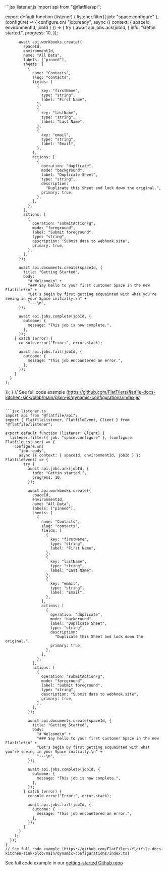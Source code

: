 <CodeGroup>
```jsx listener.js
import api from "@flatfile/api";

export default function (listener) {
  listener.filter({ job: "space:configure" }, (configure) => {
    configure.on(
      "job:ready",
      async ({ context: { spaceId, environmentId, jobId } }) => {
        try {
          await api.jobs.ack(jobId, {
            info: "Gettin started.",
            progress: 10,
          });

          await api.workbooks.create({
            spaceId,
            environmentId,
            name: "All Data",
            labels: ["pinned"],
            sheets: [
              {
                name: "Contacts",
                slug: "contacts",
                fields: [
                  {
                    key: "firstName",
                    type: "string",
                    label: "First Name",
                  },
                  {
                    key: "lastName",
                    type: "string",
                    label: "Last Name",
                  },
                  {
                    key: "email",
                    type: "string",
                    label: "Email",
                  },
                ],
                actions: [
                  {
                    operation: "duplicate",
                    mode: "background",
                    label: "Duplicate Sheet",
                    type: "string",
                    description:
                      "Duplicate this Sheet and lock down the original.",
                    primary: true,
                  },
                ],
              },
            ],
            actions: [
              {
                operation: "submitActionFg",
                mode: "foreground",
                label: "Submit foreground",
                type: "string",
                description: "Submit data to webhook.site",
                primary: true,
              },
            ],
          });

          await api.documents.create(spaceId, {
            title: "Getting Started",
            body:
              "# Welcome\n" +
              "### Say hello to your first customer Space in the new Flatfile!\n" +
              "Let's begin by first getting acquainted with what you're seeing in your Space initially.\n" +
              "---\n",
          });

          await api.jobs.complete(jobId, {
            outcome: {
              message: "This job is now complete.",
            },
          });
        } catch (error) {
          console.error("Error:", error.stack);

          await api.jobs.fail(jobId, {
            outcome: {
              message: "This job encountered an error.",
            },
          });
        }
      }
    );
  });
}
// See full code example (https://github.com/FlatFilers/flatfile-docs-kitchen-sink/blob/main/plain-js/dynamic-configurations/index.js)
```

```jsx listener.ts
import api from "@flatfile/api";
import { FlatfileListener, FlatfileEvent, Client } from "@flatfile/listener";

export default function (listener: Client) {
  listener.filter({ job: "space:configure" }, (configure: FlatfileListener) => {
    configure.on(
      "job:ready",
      async ({ context: { spaceId, environmentId, jobId } }: FlatfileEvent) => {
        try {
          await api.jobs.ack(jobId, {
            info: "Gettin started.",
            progress: 10,
          });

          await api.workbooks.create({
            spaceId,
            environmentId,
            name: "All Data",
            labels: ["pinned"],
            sheets: [
              {
                name: "Contacts",
                slug: "contacts",
                fields: [
                  {
                    key: "firstName",
                    type: "string",
                    label: "First Name",
                  },
                  {
                    key: "lastName",
                    type: "string",
                    label: "Last Name",
                  },
                  {
                    key: "email",
                    type: "string",
                    label: "Email",
                  },
                ],
                actions: [
                  {
                    operation: "duplicate",
                    mode: "background",
                    label: "Duplicate Sheet",
                    type: "string",
                    description:
                      "Duplicate this Sheet and lock down the original.",
                    primary: true,
                  },
                ],
              },
            ],
            actions: [
              {
                operation: "submitActionFg",
                mode: "foreground",
                label: "Submit foreground",
                type: "string",
                description: "Submit data to webhook.site",
                primary: true,
              },
            ],
          });

          await api.documents.create(spaceId, {
            title: "Getting Started",
            body:
              "# Welcome\n" +
              "### Say hello to your first customer Space in the new Flatfile!\n" +
              "Let's begin by first getting acquainted with what you're seeing in your Space initially.\n" +
              "---\n",
          });

          await api.jobs.complete(jobId, {
            outcome: {
              message: "This job is now complete.",
            },
          });
        } catch (error) {
          console.error("Error:", error.stack);

          await api.jobs.fail(jobId, {
            outcome: {
              message: "This job encountered an error.",
            },
          });
        }
      }
    );
  });
}
// See full code example (https://github.com/FlatFilers/flatfile-docs-kitchen-sink/blob/main/dynamic-configurations/index.ts)
```
</CodeGroup>

See full code example in our [getting-started Github repo](https://github.com/FlatFilers/flatfile-docs-kitchen-sink/blob/main)
